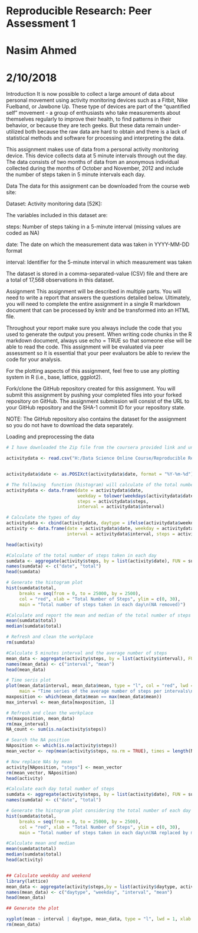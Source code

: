 Reproducible Research: Peer Assessment 1
========================
Nasim Ahmed
=========================
2/10/2018
=========================

Introduction
It is now possible to collect a large amount of data about personal movement using activity monitoring devices such as a Fitbit, Nike Fuelband, or Jawbone Up. These type of devices are part of the "quantified self" movement - a group of enthusiasts who take measurements about themselves regularly to improve their health, to find patterns in their behavior, or because they are tech geeks. But these data remain under-utilized both because the raw data are hard to obtain and there is a lack of statistical methods and software for processing and interpreting the data.

This assignment makes use of data from a personal activity monitoring device. This device collects data at 5 minute intervals through out the day. The data consists of two months of data from an anonymous individual collected during the months of October and November, 2012 and include the number of steps taken in 5 minute intervals each day.

Data
The data for this assignment can be downloaded from the course web site:

Dataset: Activity monitoring data [52K]:

The variables included in this dataset are:

steps: Number of steps taking in a 5-minute interval (missing values are coded as NA)

date: The date on which the measurement data was taken in YYYY-MM-DD format

interval: Identifier for the 5-minute interval in which measurement was taken

The dataset is stored in a comma-separated-value (CSV) file and there are a total of 17,568 observations in this dataset.

Assignment
This assignment will be described in multiple parts. You will need to write a report that answers the questions detailed below. Ultimately, you will need to complete the entire assignment in a single R markdown document that can be processed by knitr and be transformed into an HTML file.

Throughout your report make sure you always include the code that you used to generate the output you present. When writing code chunks in the R markdown document, always use echo = TRUE so that someone else will be able to read the code. This assignment will be evaluated via peer assessment so it is essential that your peer evaluators be able to review the code for your analysis.

For the plotting aspects of this assignment, feel free to use any plotting system in R (i.e., base, lattice, ggplot2).

Fork/clone the GitHub repository created for this assignment. You will submit this assignment by pushing your completed files into your forked repository on GitHub. The assignment submission will consist of the URL to your GitHub repository and the SHA-1 commit ID for your repository state.

NOTE: The GitHub repository also contains the dataset for the assignment so you do not have to download the data separately.

Loading and preprocessing the data

```{r}
# I have downloaded the Zip file from the coursera provided link and unzip the file to load the dataset

activitydata <- read.csv("H:/Data Science Online Course/Reproducible Research/assingment/activity.csv", stringsAsFactors = FALSE)


activitydata$date <- as.POSIXct(activitydata$date, format = "%Y-%m-%d")

# The following  function (histogram) will calculate of the total number of steps taken in each day
activitydata <- data.frame(date = activitydata$date,
                           weekday = tolower(weekdays(activitydata$date)),
                           steps = activitydata$steps,
                           interval = activitydata$interval)

# Calculate the types of day
activitydata <- cbind(activitydata, daytype = ifelse(activitydata$weekday == "saturday" | activitydata$weekday == "sunday", "Weekend" , "Weekday"))
activity <- data.frame(date = activitydata$date, weekday = activitydata$weekday, daytype = activitydata$daytype,
                       interval = activitydata$interval, steps = activitydata$steps)

head(activity)

#Calculate of the total number of steps taken in each day
sumdata <- aggregate(activity$steps, by = list(activity$date), FUN = sum, na.rm = TRUE)
names(sumdata) <- c("date", "total")
head(sumdata)

# Generate the histogram plot
hist(sumdata$total,
     breaks = seq(from = 0, to = 25000, by = 2500),
     col = "red", xlab = "Total Number of Steps", ylim = c(0, 30),
     main = "Total number of steps taken in each day\n(NA removed)")

#Calculate and report the mean and median of the total number of steps taken per day
mean(sumdata$total)
median(sumdata$total)

# Refresh and clean the workplace
rm(sumdata)

#Calculate 5 minutes interval and the average number of steps
mean_data <- aggregate(activity$steps, by = list(activity$interval), FUN = mean, na.rm = TRUE)
names(mean_data) <- c("interval", "mean")
head(mean_data)

# Time seris plot
plot(mean_data$interval, mean_data$mean, type = "l", col = "red", lwd = 2, xlab = "Interval[min]", ylab = "Avg number of steps",
     main = "Time series of the average number of steps per intervals\n(NA removed)")
maxposition <- which(mean_data$mean == max(mean_data$mean))
max_interval <- mean_data[maxposition, 1]

# Refresh and clean the workplace
rm(maxposition, mean_data)
rm(max_interval)
NA_count <- sum(is.na(activity$steps))

# Search the NA position
NAposition <- which(is.na(activity$steps))
mean_vector <- rep(mean(activity$steps, na.rm = TRUE), times = length(NAposition))

# Now replace NAs by mean
activity[NAposition, "steps"] <- mean_vector
rm(mean_vector, NAposition)
head(activity)

#Calculate each day total number of steps
sumdata <- aggregate(activity$steps, by = list(activity$date), FUN = sum)
names(sumdata) <- c("date", "total")

# Generate the histogram plot considering the total number of each day
hist(sumdata$total,
     breaks = seq(from = 0, to = 25000, by = 2500),
     col = "red", xlab = "Total Number of Steps", ylim = c(0, 30),
     main = "Total number of steps taken in each day\n(NA replaced by mean value)")

#Calculate mean and median 
mean(sumdata$total)
median(sumdata$total)
head(activity)


## Calculate weekday and weekend
library(lattice)
mean_data <- aggregate(activity$steps,by = list(activity$daytype, activity$weekday,  activity$interval), mean)
names(mean_data) <- c("daytype", "weekday", "interval", "mean")
head(mean_data)

## Generate the plot

xyplot(mean ~ interval | daytype, mean_data, type = "l", lwd = 1, xlab = "interval", ylab = "Number of steps", layout = c(1, 2))
rm(mean_data)
```

